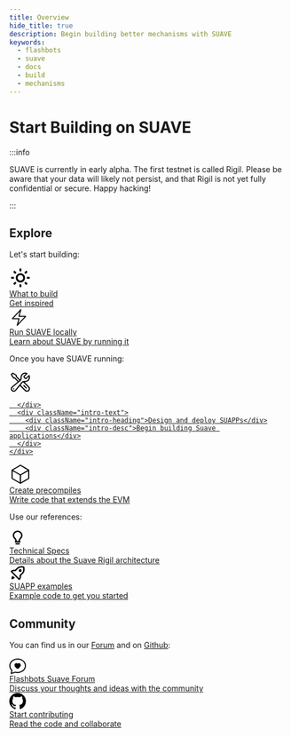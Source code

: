 ```yaml
---
title: Overview
hide_title: true
description: Begin building better mechanisms with SUAVE
keywords:
  - flashbots
  - suave
  - docs
  - build
  - mechanisms
---
```


# Start Building on SUAVE

:::info

SUAVE is currently in early alpha. The first testnet is called Rigil. Please be aware that your data will likely not persist, and that Rigil is not yet fully confidential or secure. Happy hacking!

:::

## Explore

Let's start building:

<div className="intro-grid">
  <a href="/what-to-build/" className="intro-link">
    <div className="intro-block">
      <div className="intro-image">
<svg xmlns="http://www.w3.org/2000/svg" width="40" height="40" viewBox="0 0 24 24"><path d="M6.993 12c0 2.761 2.246 5.007 5.007 5.007s5.007-2.246 5.007-5.007S14.761 6.993 12 6.993 6.993 9.239 6.993 12zM12 8.993c1.658 0 3.007 1.349 3.007 3.007S13.658 15.007 12 15.007 8.993 13.658 8.993 12 10.342 8.993 12 8.993zM10.998 19h2v3h-2zm0-17h2v3h-2zm-9 9h3v2h-3zm17 0h3v2h-3zM4.219 18.363l2.12-2.122 1.415 1.414-2.12 2.122zM16.24 6.344l2.122-2.122 1.414 1.414-2.122 2.122zM6.342 7.759 4.22 5.637l1.415-1.414 2.12 2.122zm13.434 10.605-1.414 1.414-2.122-2.122 1.414-1.414z"></path></svg>
      </div>
      <div className="intro-text">
        <div className="intro-heading">What to build</div>
        <div className="intro-desc">Get inspired</div>
      </div>
    </div>
  </a>

  <a href="/tutorials/run-suave" className="intro-link">
    <div className="intro-block">
      <div className="intro-image">
        <svg
          xmlns="http://www.w3.org/2000/svg"
          width="35"
          height="35"
          viewBox="0 0 40 40"
          fill="none">
          <path
            d="M6.25 22.5L23.75 3.75L20 17.5H33.75L16.25 36.25L20 22.5H6.25Z"
            stroke="black"
            stroke-width="2"
            stroke-linecap="round"
            stroke-linejoin="round"></path>
        </svg>
      </div>
      <div className="intro-text">
        <div className="intro-heading">Run SUAVE locally</div>
        <div className="intro-desc">Learn about SUAVE by running it</div>
      </div>
    </div>
  </a>
</div>

Once you have SUAVE running:

<div className="intro-grid">
  <a href="/tutorials/deploy-contracts/" className="intro-link">
    <div className="intro-block">
      <div className="intro-image">
              <svg
          xmlns="http://www.w3.org/2000/svg"
          width="40"
          height="40"
          viewBox="0 0 40 40"
          fill="none">
          <path
            d="M19.0333 25.2833L28.75 35C29.5833 35.8067 30.7003 36.2535 31.8601 36.2441C33.0199 36.2347 34.1295 35.7698 34.9497 34.9497C35.7698 34.1295 36.2347 33.0199 36.2441 31.8601C36.2535 30.7003 35.8067 29.5833 35 28.75L25.205 18.955M19.0333 25.2833L23.1933 20.2333C23.7217 19.5933 24.4267 19.19 25.2067 18.9567C26.1233 18.6833 27.145 18.6433 28.1117 18.7233C29.4147 18.8352 30.7244 18.6044 31.9107 18.0539C33.097 17.5033 34.1187 16.6521 34.8744 15.5847C35.6301 14.5173 36.0936 13.2708 36.2189 11.969C36.3441 10.6672 36.1267 9.35521 35.5883 8.16333L30.1283 13.625C29.2148 13.4138 28.379 12.9503 27.716 12.2873C27.0531 11.6243 26.5896 10.7885 26.3783 9.875L31.8383 4.415C30.6464 3.87661 29.3345 3.65924 28.0327 3.78447C26.7308 3.90971 25.4844 4.37318 24.417 5.12891C23.3496 5.88465 22.4984 6.90636 21.9478 8.09266C21.3972 9.27896 21.1664 10.5886 21.2783 11.8917C21.43 13.685 21.16 15.665 19.7717 16.8083L19.6017 16.95M19.0333 25.2833L11.275 34.705C10.899 35.1633 10.4312 35.5379 9.90166 35.8045C9.37215 36.0711 8.79268 36.2239 8.20055 36.2531C7.60842 36.2822 7.01674 36.1871 6.46361 35.9737C5.91048 35.7604 5.40814 35.4336 4.98894 35.0144C4.56973 34.5952 4.24294 34.0928 4.0296 33.5397C3.81627 32.9866 3.72111 32.3949 3.75025 31.8028C3.7794 31.2107 3.9322 30.6312 4.19882 30.1017C4.46544 29.5722 4.83998 29.1043 5.29833 28.7283L16.6933 19.345L9.84833 12.5H7.5L3.75 6.25L6.25 3.75L12.5 7.5V9.84833L19.6 16.9483L16.6917 19.3433M30.625 30.625L26.25 26.25M8.11166 31.875H8.125V31.8883H8.11166V31.875Z"
            stroke="black"
            stroke-width="2"
            stroke-linecap="round"
            stroke-linejoin="round"></path>
        </svg>

      </div>
      <div className="intro-text">
        <div className="intro-heading">Design and deploy SUAPPs</div>
        <div className="intro-desc">Begin building Suave applications</div>
      </div>
    </div>
  </a>
  <a href="/tutorials/create-precompiles" className="intro-link">
    <div className="intro-block">
      <div className="intro-image">
        <svg
          xmlns="http://www.w3.org/2000/svg"
          width="40"
          height="40"
          viewBox="0 0 40 40"
          fill="none">
          <path
            d="M35 12.5L20 3.75L5 12.5M35 12.5L20 21.25M35 12.5V27.5L20 36.25M5 12.5L20 21.25M5 12.5V27.5L20 36.25M20 21.25V36.25"
            stroke="black"
            stroke-width="2"
            stroke-linecap="round"
            stroke-linejoin="round"></path>
        </svg>
      </div>
      <div className="intro-text">
        <div className="intro-heading">Create precompiles</div>
        <div className="intro-desc">Write code that extends the EVM</div>
      </div>
    </div>
  </a>
</div>

Use our references:

<div className="intro-grid">
  <a href="/technical/" className="intro-link">
    <div className="intro-block">
      <div className="intro-image">
      <svg xmlns="http://www.w3.org/2000/svg" width="30" height="30" viewBox="0 0 24 24"><path d="M9 20h6v2H9zm7.906-6.288C17.936 12.506 19 11.259 19 9c0-3.859-3.141-7-7-7S5 5.141 5 9c0 2.285 1.067 3.528 2.101 4.73.358.418.729.851 1.084 1.349.144.206.38.996.591 1.921H8v2h8v-2h-.774c.213-.927.45-1.719.593-1.925.352-.503.726-.94 1.087-1.363zm-2.724.213c-.434.617-.796 2.075-1.006 3.075h-2.351c-.209-1.002-.572-2.463-1.011-3.08a20.502 20.502 0 0 0-1.196-1.492C7.644 11.294 7 10.544 7 9c0-2.757 2.243-5 5-5s5 2.243 5 5c0 1.521-.643 2.274-1.615 3.413-.373.438-.796.933-1.203 1.512z"></path></svg>
      </div>
      <div className="intro-text">
        <div className="intro-heading">Technical Specs</div>
        <div className="intro-desc">Details about the Suave Rigil architecture</div>
      </div>
    </div>
  </a>

  <a href="https://github.com/flashbots/suapp-examples" className="intro-link">
    <div className="intro-block">
      <div className="intro-image">
        <svg xmlns="http://www.w3.org/2000/svg" width="30" height="30" viewBox="0 0 24 24"><path d="M20.92 2.38A15.72 15.72 0 0 0 17.5 2a8.26 8.26 0 0 0-6 2.06Q9.89 5.67 8.31 7.27c-1.21-.13-4.08-.2-6 1.74a1 1 0 0 0 0 1.41l11.3 11.32a1 1 0 0 0 1.41 0c1.95-2 1.89-4.82 1.77-6l3.21-3.2c3.19-3.19 1.74-9.18 1.68-9.43a1 1 0 0 0-.76-.73zm-2.36 8.75L15 14.67a1 1 0 0 0-.27.9 6.81 6.81 0 0 1-.54 3.94L4.52 9.82a6.67 6.67 0 0 1 4-.5A1 1 0 0 0 9.39 9s1.4-1.45 3.51-3.56A6.61 6.61 0 0 1 17.5 4a14.51 14.51 0 0 1 2.33.2c.24 1.43.62 5.04-1.27 6.93z"></path><circle cx="15.73" cy="8.3" r="2"></circle><path d="M5 16c-2 1-2 5-2 5a7.81 7.81 0 0 0 5-2z"></path></svg>
      </div>
      <div className="intro-text">
        <div className="intro-heading">SUAPP examples</div>
        <div className="intro-desc">Example code to get you started</div>
      </div>
    </div>
  </a>
</div>

## Community

You can find us in our [Forum](https://collective.flashbots.net/c/suave/27) and on [Github](https://github.com/flashbots/suave-geth):

<div className="intro-grid">
  <a href="https://collective.flashbots.net/c/suave/27" className="intro-link">
    <div className="intro-block">
      <div className="intro-image">
        <svg
          xmlns="http://www.w3.org/2000/svg"
          width="30"
          height="30"
          fill="black"
          className="bi bi-chat-heart"
          viewBox="0 0 16 16">
          <path
            fillRule="evenodd"
            d="M2.965 12.695a1 1 0 0 0-.287-.801C1.618 10.83 1 9.468 1 8c0-3.192 3.004-6 7-6s7 2.808 7 6c0 3.193-3.004 6-7 6a8.06 8.06 0 0 1-2.088-.272 1 1 0 0 0-.711.074c-.387.196-1.24.57-2.634.893a10.97 10.97 0 0 0 .398-2Zm-.8 3.108.02-.004c1.83-.363 2.948-.842 3.468-1.105A9.06 9.06 0 0 0 8 15c4.418 0 8-3.134 8-7s-3.582-7-8-7-8 3.134-8 7c0 1.76.743 3.37 1.97 4.6a10.437 10.437 0 0 1-.524 2.318l-.003.011a10.722 10.722 0 0 1-.244.637c-.079.186.074.394.273.362a21.673 21.673 0 0 0 .693-.125ZM8 5.993c1.664-1.711 5.825 1.283 0 5.132-5.825-3.85-1.664-6.843 0-5.132Z"
          />
        </svg>
      </div>
      <div className="intro-text">
        <div className="intro-heading">Flashbots Suave Forum</div>
        <div className="intro-desc">Discuss your thoughts and ideas with the community</div>
      </div>
    </div>
  </a>
  <a
    href="https://github.com/flashbots/suave-geth"
    className="intro-link">
    <div className="intro-block">
      <div className="intro-image">
        <svg
          xmlns="http://www.w3.org/2000/svg"
          width="30"
          height="30"
          fill="black"
          className="bi bi-github"
          viewBox="0 0 16 16">
          <path d="M8 0C3.58 0 0 3.58 0 8c0 3.54 2.29 6.53 5.47 7.59.4.07.55-.17.55-.38 0-.19-.01-.82-.01-1.49-2.01.37-2.53-.49-2.69-.94-.09-.23-.48-.94-.82-1.13-.28-.15-.68-.52-.01-.53.63-.01 1.08.58 1.23.82.72 1.21 1.87.87 2.33.66.07-.52.28-.87.51-1.07-1.78-.2-3.64-.89-3.64-3.95 0-.87.31-1.59.82-2.15-.08-.2-.36-1.02.08-2.12 0 0 .67-.21 2.2.82.64-.18 1.32-.27 2-.27.68 0 1.36.09 2 .27 1.53-1.04 2.2-.82 2.2-.82.44 1.1.16 1.92.08 2.12.51.56.82 1.27.82 2.15 0 3.07-1.87 3.75-3.65 3.95.29.25.54.73.54 1.48 0 1.07-.01 1.93-.01 2.2 0 .21.15.46.55.38A8.012 8.012 0 0 0 16 8c0-4.42-3.58-8-8-8z" />
        </svg>
      </div>
      <div className="intro-text">
        <div className="intro-heading">Start contributing</div>
        <div className="intro-desc">Read the code and collaborate</div>
      </div>
    </div>
  </a>
</div>
